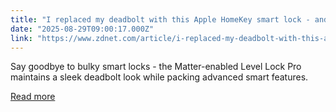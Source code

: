 ```yaml
---
title: "I replaced my deadbolt with this Apple HomeKey smart lock - and it's an iPhone user's dream"
date: "2025-08-29T09:00:17.000Z"
link: "https://www.zdnet.com/article/i-replaced-my-deadbolt-with-this-apple-homekey-smart-lock-and-its-an-iphone-users-dream/"
---
```


Say goodbye to bulky smart locks - the Matter-enabled Level Lock Pro maintains a sleek deadbolt look while packing advanced smart features.

[Read more](https://www.zdnet.com/article/i-replaced-my-deadbolt-with-this-apple-homekey-smart-lock-and-its-an-iphone-users-dream/)
